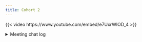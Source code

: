 ```yaml
---
title: Cohort 2
---
```

{{< video https://www.youtube.com/embed/e7UxrWIOD_4 >}}

<details>
<summary>
Meeting chat log
</summary>
```
00:07:48	Arthur Shaw:	For next week, I'll have a look and see if I can present. It's about time I pull my weight around here ;)
00:07:58	Olivier Leroy:	start
00:09:07	Umair Durrani:	I did the lab - I'd like to share using SentryR for monitoring
00:29:31	Arthur Shaw:	If memory serves,  gtsummary  captures the calls behind each computed cell in a table. I think this is strongly desired/needed for regulated industries like pharma. https://www.danieldsjoberg.com/gtsummary/
00:32:40	Arthur Shaw:	Replying to "If memory serves,  g..."

I think this is what I meant: https://www.danieldsjoberg.com/gtsummary/articles/tbl_ard-functions.html
00:35:57	Umair Durrani:	pointblank and tidylog are good packages for data validation and logging
00:36:00	Arthur Shaw:	For the joining, a colleague wrote a package that reports on joining (like Stata does): https://randrescastaneda.github.io/joyn/articles/main-functionalities.html#reporting-variable
00:36:24	Umair Durrani:	Reacted to "For the joining, a c..." with 👍
00:38:00	Arthur Shaw:	Reacted to "I did the lab - I'd ..." with 🙏
00:43:28	Arthur Shaw:	My new go-tos: cli's alert functions. The  text  arg seems to use  glue  without mentioning it in the docs: https://cli.r-lib.org/reference/cli_alert.html
00:55:12	Arthur Shaw:	VSCode's suggestions to install extensions = 📎 for devs 🤣
00:55:52	Umair Durrani:	log crash example for shiny: https://github.com/tanho63/talk_shinyprod2023_logging/blob/main/examples/log_crash.R
00:56:37	Garcia Cortes, Diana Elisa:	Reacted to "log crash example fo..." with 👍
00:56:52	Arthur Shaw:	Reacted to "log crash example fo..." with 👍
01:02:16	Retselisitsoe Monyake:	Reacted to "log crash example fo..." with 👍
01:08:42	Olivier Leroy:	Reacted to "log crash example fo..." with 👍
01:08:57	Olivier Leroy:	stop
```
</details>
